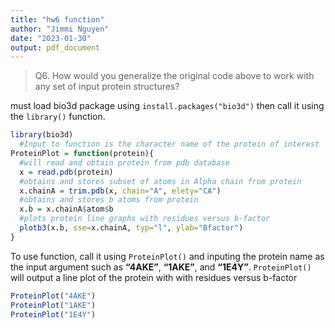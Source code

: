```yaml
---
title: "hw6 function"
author: "Jimmi Nguyen"
date: "2023-01-30"
output: pdf_document
---
```


> Q6. How would you generalize the original code above to work with any set of input protein structures?

must load bio3d package using `install.packages("bio3d")` then call it using the `library()` function.

```r
library(bio3d)
  #Input to function is the character name of the protein of interest
ProteinPlot = function(protein){
  #will read and obtain protein from pdb database
  x = read.pdb(protein)
  #obtains and stores subset of atoms in Alpha chain from protein
  x.chainA = trim.pdb(x, chain="A", elety="CA")
  #obtains and stores b atoms from protein
  x.b = x.chainA$atom$b
  #plots protein line graphs with residues versus b-factor
  plotb3(x.b, sse=x.chainA, typ="l", ylab="Bfactor")
}
```

To use function, call it using `ProteinPlot()` and inputing the protein name as the input argument such as **"4AKE"**, **"1AKE"**, and **"1E4Y"**.
`ProteinPlot()` will output a line plot of the protein with with residues versus b-factor

```r
ProteinPlot("4AKE")
ProteinPlot("1AKE")
ProteinPlot("1E4Y")
```

